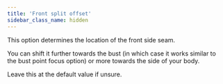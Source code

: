 ```yaml
---
title: 'Front split offset'
sidebar_class_name: hidden
---
```


This option determines the location of the front side seam.

You can shift it further towards the bust (in which case it works similar to the bust point focus option) or more towards the side of your body.

Leave this at the default value if unsure.
